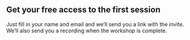 ## Get your free access to the first session

Just fill in your name and email and we’ll send you a link with the invite. We’ll also send you a recording when the workshop is complete.
